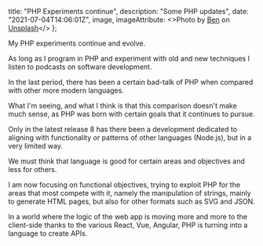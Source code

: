 
  title: "PHP Experiments continue",
  description: "Some PHP updates",
  date: "2021-07-04T14:06:01Z",
  image,
  imageAttribute: <>Photo by <a href="https://unsplash.com/@benofthenorth?utm_source=unsplash&utm_medium=referral&utm_content=creditCopyText">Ben</a> on <a href="https://unsplash.com/s/photos/php?utm_source=unsplash&utm_medium=referral&utm_content=creditCopyText">Unsplash</a></>
};

My PHP experiments continue and evolve.

As long as I program in PHP and experiment with old and new techniques I listen to podcasts on software development.

In the last period, there has been a certain bad-talk of PHP when compared with other more modern languages.

What I'm seeing, and what I think is that this comparison doesn't make much sense, as PHP was born with certain goals that it continues to pursue.

Only in the latest release 8 has there been a development dedicated to aligning with functionality or patterns of other languages ​​(Node.js), but in a very limited way.

We must think that language is good for certain areas and objectives and less for others.

I am now focusing on functional objectives, trying to exploit PHP for the areas that most compete with it, namely the manipulation of strings, mainly to generate HTML pages, but also for other formats such as SVG and JSON.

In a world where the logic of the web app is moving more and more to the client-side thanks to the various React, Vue, Angular, PHP is turning into a language to create APIs.
